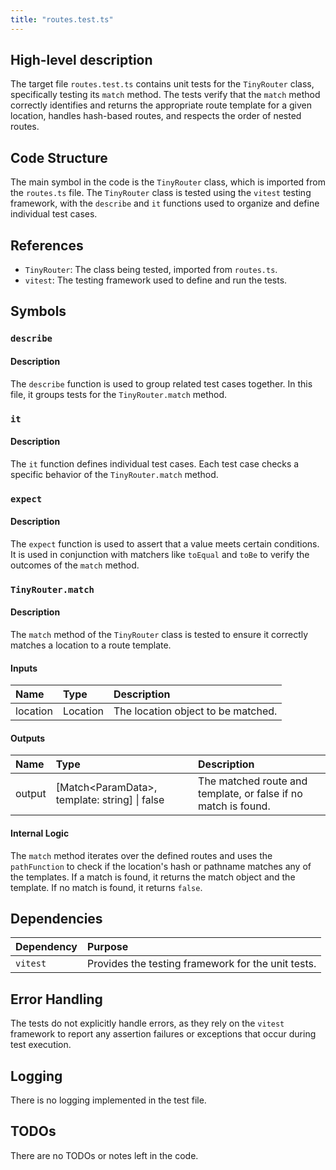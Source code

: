 ```yaml
---
title: "routes.test.ts"
---
```


## High-level description

The target file `routes.test.ts` contains unit tests for the `TinyRouter` class, specifically testing its `match` method. The tests verify that the `match` method correctly identifies and returns the appropriate route template for a given location, handles hash-based routes, and respects the order of nested routes.

## Code Structure

The main symbol in the code is the `TinyRouter` class, which is imported from the `routes.ts` file. The `TinyRouter` class is tested using the `vitest` testing framework, with the `describe` and `it` functions used to organize and define individual test cases.

## References

- `TinyRouter`: The class being tested, imported from `routes.ts`.
- `vitest`: The testing framework used to define and run the tests.

## Symbols

### `describe`
#### Description
The `describe` function is used to group related test cases together. In this file, it groups tests for the `TinyRouter.match` method.

### `it`
#### Description
The `it` function defines individual test cases. Each test case checks a specific behavior of the `TinyRouter.match` method.

### `expect`
#### Description
The `expect` function is used to assert that a value meets certain conditions. It is used in conjunction with matchers like `toEqual` and `toBe` to verify the outcomes of the `match` method.

### `TinyRouter.match`
#### Description
The `match` method of the `TinyRouter` class is tested to ensure it correctly matches a location to a route template.

#### Inputs
| Name     | Type     | Description                        |
|:---------|:---------|:-----------------------------------|
| location | Location | The location object to be matched. |

#### Outputs
| Name   | Type                                      | Description                                      |
|:-------|:------------------------------------------|:-------------------------------------------------|
| output | [Match&lt;ParamData&gt;, template: string] \| false | The matched route and template, or false if no match is found. |

#### Internal Logic
The `match` method iterates over the defined routes and uses the `pathFunction` to check if the location's hash or pathname matches any of the templates. If a match is found, it returns the match object and the template. If no match is found, it returns `false`.

## Dependencies

| Dependency | Purpose                                      |
|:-----------|:---------------------------------------------|
| `vitest`   | Provides the testing framework for the unit tests. |

## Error Handling

The tests do not explicitly handle errors, as they rely on the `vitest` framework to report any assertion failures or exceptions that occur during test execution.

## Logging

There is no logging implemented in the test file.

## TODOs

There are no TODOs or notes left in the code.